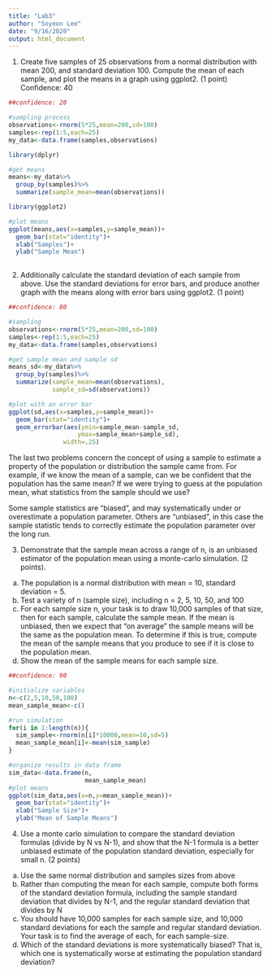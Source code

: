 ```yaml
---
title: "Lab3"
author: "Soyeon Lee"
date: "9/16/2020"
output: html_document
---
```


1. Create five samples of 25 observations from a normal distribution with mean 200, and standard deviation 100. Compute the mean of each sample, and plot the means in a graph using ggplot2. (1 point) Confidence: 40
```r
##confidence: 20

#sampling process
observations<-rnorm(5*25,mean=200,sd=100)
samples<-rep(1:5,each=25)
my_data<-data.frame(samples,observations)

library(dplyr)

#get means
means<-my_data%>%
  group_by(samples)%>%
  summarize(sample_mean=mean(observations))

library(ggplot2)

#plot means
ggplot(means,aes(x=samples,y=sample_mean))+
  geom_bar(stat="identity")+
  xlab("Samples")+
  ylab("Sample Mean")
  
```

2. Additionally calculate the standard deviation of each sample from above. Use the standard deviations for error bars, and produce another graph with the means along with error bars using ggplot2. (1 point)
```r
##confidence: 80

#sampling
observations<-rnorm(5*25,mean=200,sd=100)
samples<-rep(1:5,each=25)
my_data<-data.frame(samples,observations)

#get sample mean and sample sd
means_sd<-my_data%>%
  group_by(samples)%>%
  summarize(sample_mean=mean(observations),
            sample_sd=sd(observations))

#plot with an error bar
ggplot(sd,aes(x=samples,y=sample_mean))+
  geom_bar(stat="identity")+
  geom_errorbar(aes(ymin=sample_mean-sample_sd,
                   ymax=sample_mean+sample_sd),
               width=.25)
```


The last two problems concern the concept of using a sample to estimate a property of the population or distribution the sample came from. For example, if we know the mean of a sample, can we be confident that the population has the same mean? If we were trying to guess at the population mean, what statistics from the sample should we use?

Some sample statistics are “biased”, and may systematically under or overestimate a population parameter. Others are “unbiased”, in this case the sample statistic tends to correctly estimate the population parameter over the long run.

3. Demonstrate that the sample mean across a range of n, is an unbiased estimator of the population mean using a monte-carlo simulation. (2 points).

(a) The population is a normal distribution with mean = 10, standard deviation = 5.
(b) Test a variety of n (sample size), including n = 2, 5, 10, 50, and 100
(c) For each sample size n, your task is to draw 10,000 samples of that size, then for each sample, calculate the sample mean. If the mean is unbiased, then we expect that “on average” the sample means will be the same as the population mean. To determine if this is true, compute the mean of the sample means that you produce to see if it is close to the population mean.
(d) Show the mean of the sample means for each sample size.
```r
##confidence: 90

#initialize variables
n<-c(2,5,10,50,100)
mean_sample_mean<-c()

#run simulation
for(i in 1:length(n)){
  sim_sample<-rnorm(n[i]*10000,mean=10,sd=5)
  mean_sample_mean[i]<-mean(sim_sample)
}

#organize results in data frame
sim_data<-data.frame(n,
                     mean_sample_mean)
#plot means
ggplot(sim_data,aes(x=n,y=mean_sample_mean))+
  geom_bar(stat="identity")+
  xlab("Sample Size")+
  ylab("Mean of Sample Means")
```

4. Use a monte carlo simulation to compare the standard deviation formulas (divide by N vs N-1), and show that the N-1 formula is a better unbiased estimate of the population standard deviation, especially for small n. (2 points)
a) Use the same normal distribution and samples sizes from above
b) Rather than computing the mean for each sample, compute both forms of the standard deviation formula, including the sample standard deviation that divides by N-1, and the regular standard deviation that divides by N
c) You should have 10,000 samples for each sample size, and 10,000 standard deviations for each the sample and regular standard deviation. Your task is to find the average of each, for each sample-size.
d) Which of the standard deviations is more systematically biased? That is, which one is systematically worse at estimating the population standard deviation?